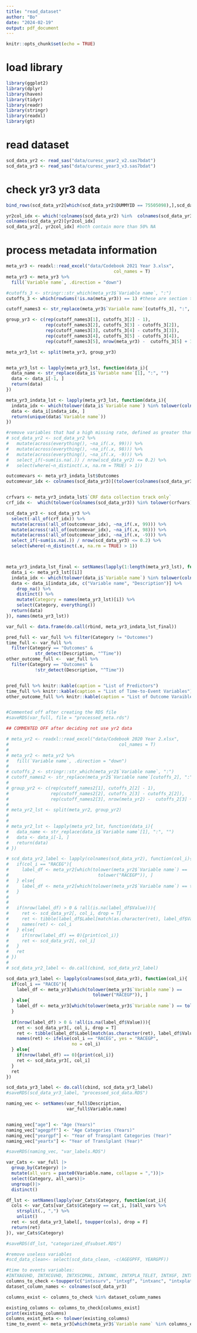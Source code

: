 ```yaml
---
title: "read_dataset"
author: "Bo"
date: "2024-02-19"
output: pdf_document
---
```


```r
knitr::opts_chunk$set(echo = TRUE)
```

# load library  
```r
library(ggplot2)
library(dplyr)
library(haven)
library(tidyr)
library(readr)
library(stringr)
library(readxl)
library(gt)
```

# read dataset  
```r
scd_data_yr2 <- read_sas("data/curesc_year2_v2.sas7bdat")
scd_data_yr3 <- read_sas("data/curesc_year3_v3.sas7bdat")
```

# check yr3 yr3 data

```r
bind_rows(scd_data_yr2[which(scd_data_yr2$DUMMYID == 75505098),],scd_data_yr3[which(scd_data_yr2$DUMMYID == 75505098),])

yr2col_idx <- which(!colnames(scd_data_yr2) %in%  colnames(scd_data_yr3))
colnames(scd_data_yr2)[yr2col_idx]
scd_data_yr2[, yr2col_idx] #both contain more than 50% NA
```



# process metadata information

```r
meta_yr3 <- readxl::read_excel("data/Codebook 2021 Year 3.xlsx", 
                                         col_names = T)
meta_yr3 <- meta_yr3 %>% 
  fill(`Variable name`, .direction = "down")

#cutoffs_3 <- stringr::str_which(meta_yr3$`Variable name`, ":")
cutoffs_3 <- which(rowSums(!is.na(meta_yr3)) == 1) #these are section titles

cutoff_names3 <- str_replace(meta_yr3$`Variable name`[cutoffs_3], ":", "")

group_yr3 <- c(rep(cutoff_names3[1], cutoffs_3[2] - 1), 
               rep(cutoff_names3[2], cutoffs_3[3] - cutoffs_3[2]), 
               rep(cutoff_names3[3], cutoffs_3[4] - cutoffs_3[3]), 
               rep(cutoff_names3[4], cutoffs_3[5] - cutoffs_3[4]), 
               rep(cutoff_names3[5], nrow(meta_yr3) -  cutoffs_3[5] + 1))

meta_yr3_lst <- split(meta_yr3, group_yr3)


meta_yr3_lst <- lapply(meta_yr3_lst, function(data_i){
  data_name <- str_replace(data_i$`Variable name`[1], ":", "")
  data <- data_i[-1, ]
  return(data)
})

meta_yr3_indata_lst <- lapply(meta_yr3_lst, function(data_i){
  indata_idx <- which(tolower(data_i$`Variable name`) %in% tolower(colnames(scd_data_yr3))|data_i$`Variable name` == "RACEGP")
  data <- data_i[indata_idx, ]
  return(unique(data$`Variable name`))
})
```


```r
#remove variables that had a high missing rate, defined as greater than 80% (won't apply to outcome data, where missing is considered as censoring)
# scd_data_yr2 <- scd_data_yr2 %>% 
#   mutate(across(everything(), ~na_if(.x, 99))) %>%
#   mutate(across(everything(), ~na_if(.x, 98))) %>%
#   mutate(across(everything(), ~na_if(.x, -9))) %>%
#   select_if(~sum(is.na(.)) / nrow(scd_data_yr2) <= 0.2) %>%
#   select(where(~n_distinct(.x, na.rm = TRUE) > 1))

outcomevars <- meta_yr3_indata_lst$Outcomes
outcomevar_idx <- colnames(scd_data_yr3)[(tolower(colnames(scd_data_yr3)) %in% tolower(outcomevars))]


crfvars <- meta_yr3_indata_lst$`CRF data collection track only`
crf_idx <-  which(tolower(colnames(scd_data_yr3)) %in% tolower(crfvars))

scd_data_yr3 <- scd_data_yr3 %>% 
  select(-all_of(crf_idx)) %>%
  mutate(across(!all_of(outcomevar_idx), ~na_if(.x, 99))) %>%
  mutate(across(!all_of(outcomevar_idx), ~na_if(.x, 98))) %>%
  mutate(across(!all_of(outcomevar_idx), ~na_if(.x, -9))) %>%
  select_if(~sum(is.na(.)) / nrow(scd_data_yr3) <= 0.2) %>%
  select(where(~n_distinct(.x, na.rm = TRUE) > 1))



meta_yr3_indata_lst_final <- setNames(lapply(1:length(meta_yr3_lst), function(i){
  data_i <- meta_yr3_lst[[i]]
  indata_idx <- which(tolower(data_i$`Variable name`) %in% tolower(colnames(scd_data_yr3))|data_i$`Variable name` == "racegp")
  data <- data_i[indata_idx, c("Variable name", "Description")] %>%
    drop_na() %>%
    distinct() %>%
    mutate(Category = names(meta_yr3_lst)[i]) %>%
    select(Category, everything())
  return(data)
}), names(meta_yr3_lst))

var_full <- data.frame(do.call(rbind, meta_yr3_indata_lst_final))

pred_full <- var_full %>% filter(Category != "Outcomes")
time_full <- var_full %>% 
  filter(Category == "Outcomes" & 
           str_detect(Description, "^Time"))
other_outcome_full <-  var_full %>% 
  filter(Category == "Outcomes" & 
           !str_detect(Description, "^Time"))


pred_full %>% knitr::kable(caption = "List of Predictors")
time_full %>% knitr::kable(caption = "List of Time-to-Event Variables")
other_outcome_full %>% knitr::kable(caption = "List of Outcome Varaibles (Exclude Time-to-Event)")


#Commented off after creating the RDS file
#saveRDS(var_full, file = "processed_meta.rds")
```

```r
## COMMENTED OFF after deciding not use yr2 data

# meta_yr2 <- readxl::read_excel("data/Codebook 2020 Year 2.xlsx", 
#                                          col_names = T)
# 
# meta_yr2 <- meta_yr2 %>% 
#   fill(`Variable name`, .direction = "down")
# 
# cutoffs_2 <- stringr::str_which(meta_yr2$`Variable name`, ":")
# cutoff_names2 <- str_replace(meta_yr2$`Variable name`[cutoffs_2], ":", "")
# 
# group_yr2 <- c(rep(cutoff_names2[1], cutoffs_2[2] - 1), 
#                rep(cutoff_names2[2], cutoffs_2[3] - cutoffs_2[2]), 
#                rep(cutoff_names2[3], nrow(meta_yr2) -  cutoffs_2[3] + 1))
# 
# meta_yr2_lst <- split(meta_yr2, group_yr2)
# 
# 
# meta_yr2_lst <- lapply(meta_yr2_lst, function(data_i){
#   data_name <- str_replace(data_i$`Variable name`[1], ":", "")
#   data <- data_i[-1, ]
#   return(data)
# })

# scd_data_yr2_label <- lapply(colnames(scd_data_yr2), function(col_i){
#   if(col_i == "RACEG"){
#     label_df <- meta_yr2[which(tolower(meta_yr2$`Variable name`) ==
#                                  tolower("RACEGP")), ]
#   } else{
#     label_df <- meta_yr2[which(tolower(meta_yr2$`Variable name`) == tolower(col_i)), ]
#   }
#   
#   
#   if(nrow(label_df) > 0 & !all(is.na(label_df$Value))){
#     ret <- scd_data_yr2[, col_i, drop = T] 
#     ret <- tibble(label_df$Label[match(as.character(ret), label_df$Value)])
#     names(ret) <- col_i
#   } else{
#     if(nrow(label_df) == 0){print(col_i)}
#     ret <- scd_data_yr2[, col_i]
#   }
#   ret
# })
# 
# scd_data_yr2_label <- do.call(cbind, scd_data_yr2_label)
```



```r
scd_data_yr3_label <- lapply(colnames(scd_data_yr3), function(col_i){
  if(col_i == "RACEG"){
    label_df <- meta_yr3[which(tolower(meta_yr3$`Variable name`) ==
                                 tolower("RACEGP")), ]
  } else{
    label_df <- meta_yr3[which(tolower(meta_yr3$`Variable name`) == tolower(col_i)), ]
  }
  
  if(nrow(label_df) > 0 & !all(is.na(label_df$Value))){
    ret <- scd_data_yr3[, col_i, drop = T] 
    ret <- tibble(label_df$Label[match(as.character(ret), label_df$Value)])
    names(ret) <- ifelse(col_i == "RACEG", yes = "RACEGP", 
                         no = col_i)
  } else{
    if(nrow(label_df) == 0){print(col_i)}
    ret <- scd_data_yr3[, col_i]
  }
  ret
})

scd_data_yr3_label <- do.call(cbind, scd_data_yr3_label)
#saveRDS(scd_data_yr3_label, "processed_scd_data.RDS")
```



```r
naming_vec <- setNames(var_full$Description, 
                       var_full$Variable.name)


naming_vec["age"] <- "Age (Years)"
naming_vec["agegpff"] <- "Age Categories (Years)"
naming_vec["yeargpf"] <- "Year of Transplant Categories (Year)"
naming_vec["yeartx"] <- "Year of Translplant (Year)"

#saveRDS(naming_vec, "var_labels.RDS")
```


```r
var_Cats <- var_full |> 
  group_by(Category) |>
  mutate(all_vars = paste0(Variable.name, collapse = ","))|>
  select(Category, all_vars)|>
  ungroup()|>
  distinct()

df_lst <- setNames(lapply(var_Cats$Category, function(cat_i){
  cols <- var_Cats[var_Cats$Category == cat_i, ]$all_vars %>%
    strsplit(., ",") %>%
    unlist()
  ret <- scd_data_yr3_label[, toupper(cols), drop = F]
  return(ret)
}), var_Cats$Category)

#saveRDS(df_lst, "categorized_dfsubset.RDS")
```


















```r
#remove useless variables
#scd_data_clean<- select(scd_data_clean, -c(AGEGPFF, YEARGPF))
```

```r
#time to events variables:
#INTXAGVHD, INTXCGVHD, INTXSCDMAL, INTXANC, INTXPLA_TELET, INTXGF, INTXSURV,death
columns_to_check <-toupper(c("intxsurv", "intxgf", "intxanc", "intxplatelet", "intxagvhd", "intxcgvhd", "intxptld", "intxscdmal", "intxintub", "intxvod", "intxtma", "intxadial", "intxckd", "intxarrhyth", "intxchf", "intxinfap", "intxhtn", "intxdvt", "intxcns", "intxenc", "intxneuro", "intxseiz", "intxstroke", "intxdiab", "intxghd", "intxhypo", "intxpanc", "intxgod", "intxcyst", "intxavn", "intxosteo", "intxdepr", "intxanx", "intxptsd", "intxcata", "intxhylip", "intxiron", "intxmucos", "intxothorgsp"))
dataset_column_names <- colnames(scd_data_yr3)

columns_exist <- columns_to_check %in% dataset_column_names

existing_columns <- columns_to_check[columns_exist]
print(existing_columns)
columns_exist_meta <- tolower(existing_columns)
time_to_event <- meta_yr3[which(meta_yr3$`Variable name` %in% columns_exist_meta),]
```

